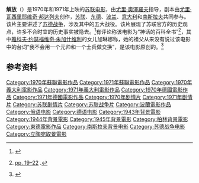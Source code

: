 '''解放'''（{{lang-ru|Освобождение}}）是1970年和1971年上映的[[苏联电影|苏联电影]]，由[[尤里·奧澤羅夫|尤里·奧澤羅夫]]指导，剧本由[[尤里·瓦西里耶维奇·邦达列夫|尤里·瓦西里耶维奇·邦达列夫]]创作，[[苏联|苏联]]、[[东德|东德]]、[[波蘭人民共和國|波兰]]、[[意大利|意大利]]和[[南斯拉夫|南斯拉夫]]共同参与。该片主要讲述了[[苏德战争|苏德战争]]，涉及其中的五大战役。该片展现了苏联官方的历史观点，许多不合时宜的历史事实被隐去。<ref>{{cite web|url=http://www.eurozine.com/articles/2005-05-03-gudkov-en.html#footNote13|title=The Fetters of Victory: How the War Provides Russia With Its Identity|author=Gudkov, Lev|date=3 May 2005|work=[[Eurozine|Eurozine]]|accessdate=19 December 2010|archive-date=2016-03-10|archive-url=https://web.archive.org/web/20160310152402/http://www.eurozine.com/articles/2005-05-03-gudkov-en.html#footNote13|dead-url=no}}</ref>有评论称该电影为“神话的百科全书”<ref name = "Slander">{{cite book |author=Aleksander Diukov|title=Великая оболганная война-2 (The Great War Slander-2)|year=2008|publisher=Exmo Press|isbn=978-5-699-25622-8|display-authors=etal}} [http://militera.lib.ru/research/pyhalov_dukov/01.html pp. 19–22] {{Wayback|url=http://militera.lib.ru/research/pyhalov_dukov/01.html |date=20190728091613 }}.</ref>，其中[[雅科夫·约瑟福维奇·朱加什维利|雅科夫·约瑟福维奇·朱加什维利]]的女儿加琳娜称，她的祖父从来没有说过该电影中的台词“我不会用一个元帅和一个士兵做交换”，是该电影原创的。<ref>{{cite news|url=http://gazeta.aif.ru/online/aif/1306/63_01|script-title=ru:Галина Джугашвили: "Мне до сих пор не хватает отца"|trans-title=Galina Dzhugashvili: I Still Miss My Father|language=ru|author=Svarzevich, Vladimir|date=9 November 2005|newspaper=[[Argumenty_i_Fakty|Argumenty i Fakty]]|accessdate=1 January 2011|archive-date=2014-10-21|archive-url=https://web.archive.org/web/20141021174112/http://gazeta.aif.ru/online/aif/1306/63_01|dead-url=no}}</ref>

==参考资料==
{{reflist}}

[[Category:1970年蘇聯電影作品|Category:1970年蘇聯電影作品]]
[[Category:1971年蘇聯電影作品|Category:1971年蘇聯電影作品]]
[[Category:1970年義大利電影作品|Category:1970年義大利電影作品]]
[[Category:1971年義大利電影作品|Category:1971年義大利電影作品]]
[[Category:1970年德國電影作品|Category:1970年德國電影作品]]
[[Category:1971年德國電影作品|Category:1971年德國電影作品]]
[[Category:1970年剧情片|Category:1970年剧情片]]
[[Category:1971年剧情片|Category:1971年剧情片]]
[[Category:苏联剧情片|Category:苏联剧情片]]
[[Category:苏联战争片|Category:苏联战争片]]
[[Category:波蘭電影作品|Category:波蘭電影作品]]
[[Category:俄语电影|Category:俄语电影]]
[[Category:德语电影|Category:德语电影]]
[[Category:1943年背景電影|Category:1943年背景電影]]
[[Category:1944年背景電影|Category:1944年背景電影]]
[[Category:1945年背景電影|Category:1945年背景電影]]
[[Category:柏林背景電影|Category:柏林背景電影]]
[[Category:東德電影作品|Category:東德電影作品]]
[[Category:南斯拉夫背景电影|Category:南斯拉夫背景电影]]
[[Category:苏德战争电影|Category:苏德战争电影]]
[[Category:立陶宛取景電影|Category:立陶宛取景電影]]